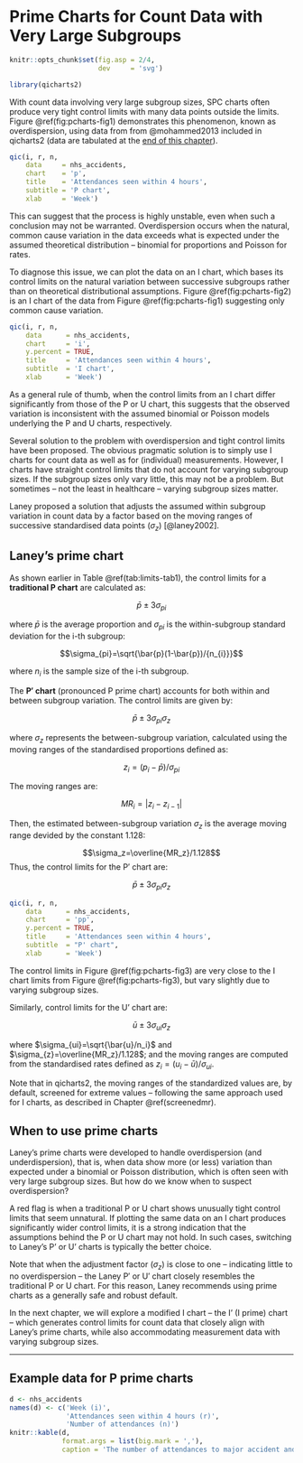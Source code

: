 # Prime Charts for Count Data with Very Large Subgroups

```r
knitr::opts_chunk$set(fig.asp = 2/4,
                      dev     = 'svg')

library(qicharts2)
```

With count data involving very large subgroup sizes, SPC charts often produce very tight control limits with many data points outside the limits. 
Figure \@ref(fig:pcharts-fig1) demonstrates this phenomenon, known as overdispersion, using data from from @mohammed2013 included in qicharts2 (data are tabulated at the [end of this chapter](#pp-data)).

```r
qic(i, r, n, 
    data     = nhs_accidents,
    chart    = 'p',
    title    = 'Attendances seen within 4 hours',
    subtitle = 'P chart',
    xlab     = 'Week')
```

This can suggest that the process is highly unstable, even when such a conclusion may not be warranted. Overdispersion occurs when the natural, common cause variation in the data exceeds what is expected under the assumed theoretical distribution -- binomial for proportions and Poisson for rates.

To diagnose this issue, we can plot the data on an I chart, which bases its control limits on the natural variation between successive subgroups rather than on theoretical distributional assumptions. Figure \@ref(fig:pcharts-fig2) is an I chart of the data from Figure \@ref(fig:pcharts-fig1) suggesting only common cause variation.

```r
qic(i, r, n, 
    data      = nhs_accidents,
    chart     = 'i',
    y.percent = TRUE,
    title     = 'Attendances seen within 4 hours',
    subtitle  = 'I chart',
    xlab      = 'Week')
```

As a general rule of thumb, when the control limits from an I chart differ significantly from those of the P or U chart, this suggests that the observed variation is inconsistent with the assumed binomial or Poisson models underlying the P and U charts, respectively.

Several solution to the problem with overdispersion and tight control limits have been proposed. The obvious pragmatic solution is to simply use I charts for count data as well as for (individual) measurements. However, I charts have straight control limits that do not account for varying subgroup sizes. If the subgroup sizes only vary little, this may not be a problem. But sometimes -- not the least in healthcare -- varying subgroup sizes matter.

Laney proposed a solution that adjusts the assumed within subgroup variation in count data by a factor based on the moving ranges of successive standardised data points ($\sigma_z$) [@laney2002].

## Laney's prime chart

As shown earlier in Table \@ref(tab:limits-tab1), the control limits for a **traditional P chart** are calculated as:

$$\bar{p}\pm3\sigma_{pi}$$

where $\bar{p}$ is the average proportion and $\sigma_{pi}$ is the within-subgroup standard deviation for the i-th subgroup:

$$\sigma_{pi}=\sqrt{\bar{p}(1-\bar{p})/{n_{i}}}$$

where $n_i$ is the sample size of the i-th subgroup.

The **P′ chart** (pronounced P prime chart) accounts for both within and between subgroup variation. The control limits are given by:

$$\bar{p}\pm3\sigma_{pi}\sigma_z$$

where $\sigma_z$ represents the between-subgroup variation, calculated using the moving ranges of the standardised proportions defined as:

$$z_i=(p_i - \bar{p})/\sigma_{pi}$$

The moving ranges are:

$$MR_i=|z_i-z_{i-1}|$$

Then, the estimated between-subgroup variation $\sigma_z$ is the average moving range devided by the constant 1.128:

$$\sigma_z=\overline{MR_z}/1.128$$
Thus, the control limits for the P′ chart are:

$$\bar{p}\pm3\sigma_{pi}\sigma_z $$

```r
qic(i, r, n, 
    data      = nhs_accidents,
    chart     = 'pp',
    y.percent = TRUE,
    title     = 'Attendances seen within 4 hours',
    subtitle  = "P' chart",
    xlab      = 'Week')
```

The control limits in Figure \@ref(fig:pcharts-fig3) are very close to the I chart limits from Figure \@ref(fig:pcharts-fig3), but vary slightly due to varying subgroup sizes.

Similarly, control limits for the U' chart are:

$$\bar{u}\pm3\sigma_{ui}\sigma_z$$

where $\sigma_{ui}=\sqrt{\bar{u}/n_i}$ and $\sigma_{z}=\overline{MR_z}/1.128$; and the moving ranges are computed from the standardised rates defined as $z_i=(u_i-\bar{u})/\sigma_{ui}$.

Note that in qicharts2, the moving ranges of the standardized values are, by default, screened for extreme values -- following the same approach used for I charts, as described in Chapter \@ref(screenedmr).

## When to use prime charts

Laney's prime charts were developed to handle overdispersion (and underdispersion), that is, when data show more (or less) variation than expected under a binomial or Poisson distribution, which is often seen with very large subgroup sizes. But how do we know when to suspect overdispersion?

A red flag is when a traditional P or U chart shows unusually tight control limits that seem unnatural. If plotting the same data on an I chart produces significantly wider control limits, it is a strong indication that the assumptions behind the P or U chart may not hold. In such cases, switching to Laney’s P' or U' charts is typically the better choice.

Note that when the adjustment factor ($\sigma_z$) is close to one -- indicating little to no overdispersion -- the Laney P′ or U′ chart closely resembles the traditional P or U chart. For this reason, Laney recommends using prime charts as a generally safe and robust default.

In the next chapter, we will explore a modified I chart -- the I' (I prime) chart -- which generates control limits for count data that closely align with Laney’s prime charts, while also accommodating measurement data with varying subgroup sizes.

----

## Example data for P prime charts {- #pp-data}

```r
d <- nhs_accidents
names(d) <- c('Week (i)',
              'Attendances seen within 4 hours (r)',
              'Number of attendances (n)')
knitr::kable(d, 
             format.args = list(big.mark = ','),
             caption = 'The number of attendances to major accident and emergency hospital departments in the NHS that were seen within 4 hours of arrival over twenty weeks. Source: [@mohammed2013]')
```

